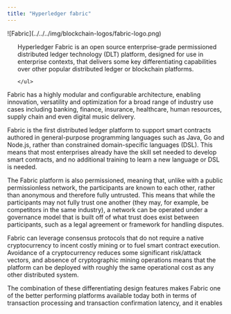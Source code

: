 ```yaml
---
title: "Hyperledger fabric"
---
```


<div style={{ display: 'flex', alignItems: 'flex-start', gap: '1.5rem' }}>
  <div style={{ flex: '0 0 15%' }}>
  ![Fabric](../../../img/blockchain-logos/fabric-logo.png)
  </div>
  <div style={{ flex: '1', paddingLeft: '1rem' }}>
    <ul>

Hyperledger Fabric is an open source enterprise-grade permissioned distributed
ledger technology (DLT) platform, designed for use in enterprise contexts, that
delivers some key differentiating capabilities over other popular distributed
ledger or blockchain platforms.

    </ul>

  </div>
</div>



Fabric has a highly modular and configurable architecture, enabling innovation,
versatility and optimization for a broad range of industry use cases including
banking, finance, insurance, healthcare, human resources, supply chain and even
digital music delivery.

Fabric is the first distributed ledger platform to support smart contracts
authored in general-purpose programming languages such as Java, Go and Node.js,
rather than constrained domain-specific languages (DSL). This means that most
enterprises already have the skill set needed to develop smart contracts, and no
additional training to learn a new language or DSL is needed.

The Fabric platform is also permissioned, meaning that, unlike with a public
permissionless network, the participants are known to each other, rather than
anonymous and therefore fully untrusted. This means that while the participants
may not fully trust one another (they may, for example, be competitors in the
same industry), a network can be operated under a governance model that is built
off of what trust does exist between participants, such as a legal agreement or
framework for handling disputes.

Fabric can leverage consensus protocols that do not require a native
cryptocurrency to incent costly mining or to fuel smart contract execution.
Avoidance of a cryptocurrency reduces some significant risk/attack vectors, and
absence of cryptographic mining operations means that the platform can be
deployed with roughly the same operational cost as any other distributed system.

The combination of these differentiating design features makes Fabric one of the
better performing platforms available today both in terms of transaction
processing and transaction confirmation latency, and it enables privacy and
confidentiality of transactions and the smart contracts (what Fabric calls
"chaincode") that implement them.

## Consensus mechanism

Fabric currently offers a CFT (crash fault-tolerant) ordering service
implementation based on the [etcd](https://coreos.com/etcd/) library of the Raft
protocol.

The Raft protocol is the go-to ordering service choice for production networks,
the Fabric implementation of the established Raft protocol uses a "leader and
follower" model, in which a leader is dynamically elected among the ordering
nodes in a channel (this collection of nodes is known as the "consenter set"),
and that leader replicates messages to the follower nodes. Because the system
can sustain the loss of nodes, including leader nodes, as long as there is a
majority of ordering nodes (what's known as a "quorum") remaining, Raft is said
to be "crash fault tolerant" (CFT). In other words, if there are three nodes in
a channel, it can withstand the loss of one node (leaving two remaining). If you
have five nodes in a channel, you can lose two nodes (leaving three remaining
nodes). This feature of a Raft ordering service is a factor in the establishment
of a high availability strategy for your ordering service. Additionally, in a
production environment, you would want to spread these nodes across data centers
and even locations. For example, by putting one node in three different data
centers. That way, if a data center or entire location becomes unavailable, the
nodes in the other data centers continue to operate.

More information can be found on the official
[Hyperledge Fabric documentation website](https://hyperledger-fabric.readthedocs.io/en/latest).

